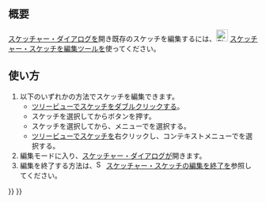 <languages/>

{{Docnav/ja
|[[Sketcher_NewSketch/ja|スケッチを作成]]
|[[Sketcher_Dialog/ja|ダイアログ]]
|[[Sketcher_Workbench/ja|スケッチ・ワークベンチ]]
|IconL=Sketcher_NewSketch.svg‎‎
|IconR=
|IconC=Workbench_Sketcher.svg
}}

{{GuiCommand/ja
|Name=Sketcher EditSketch
|Name/ja=スケッチャー・スケッチを編集
|MenuLocation=スケッチ → スケッチを編集
|Workbenches=[[Sketcher_Workbench/ja|スケッチ]], [[PartDesign_Workbench/ja|PartDesign]]
|SeeAlso=[[Sketcher_LeaveSketch/ja|スケッチャー・スケッチを終了]]
}}

<span id="Description"></span>
== 概要 ==

[[Sketcher_Dialog|スケッチャー・ダイアログ]]を開き既存のスケッチを編集するには、[[Image:Sketcher_EditSketch.svg|24px]] [[Sketcher_EditSketch|スケッチャー・スケッチを編集]]ツールを使ってください。

<span id="Usage"></span>
== 使い方 ==

# 以下のいずれかの方法でスケッチを編集できます。
#* [[Tree_view/ja|ツリービュー]]でスケッチをダブルクリックする。
#* スケッチを選択してから{{Button|[[Image:Sketcher_EditSketch.svg|16px]] [[Sketcher_EditSketch/ja|スケッチを編集]]}}ボタンを押す。
#* スケッチを選択してから、メニューで{{MenuCommand|Sketch → [[Image:Sketcher_EditSketch.svg|16px]] スケッチを編集}}を選択する。
#* [[Tree_view/ja|ツリービュー]]でスケッチを右クリックし、コンテキストメニューで{{MenuCommand|スケッチを編集}}を選択する。
# 編集モードに入り、[[Sketcher_Dialog/ja|スケッチャー・ダイアログ]]が開きます。
# 編集を終了する方法は、[[Image:Sketcher_LeaveSketch.svg|16px]] [[Sketcher_LeaveSketch/ja|スケッチャー・スケッチの編集を終了]]を参照してください。


{{Docnav/ja
|[[Sketcher_NewSketch/ja|スケッチを作成]]
|[[Sketcher_Dialog/ja|ダイアログ]]
|[[Sketcher_Workbench/ja|スケッチ・ワークベンチ]]
|IconL=Sketcher_NewSketch.svg‎‎
|IconR=
|IconC=Workbench_Sketcher.svg
}}

{{Sketcher_Tools_navi{{#translation:}}}}
{{Userdocnavi{{#translation:}}}}